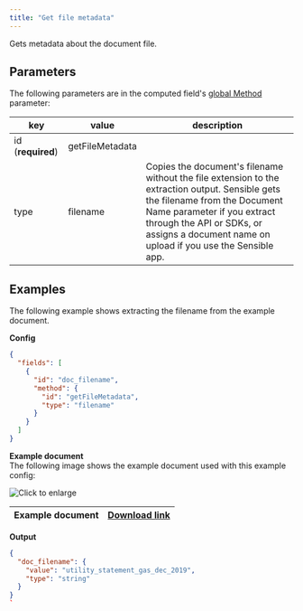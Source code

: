 ```yaml
---
title: "Get file metadata"
---
```


Gets metadata about the document file.

## Parameters

The following parameters are in the computed field's [global Method](/senseml-reference/computed-field-methods/index-computed-field-methods#parameters) parameter: 

| key               | value           | description                                                                                                                                                                                                                                               |
| ----------------- | --------------- | --------------------------------------------------------------------------------------------------------------------------------------------------------------------------------------------------------------------------------------------------------- |
| id (**required**) | getFileMetadata |                                                                                                                                                                                                                                                           |
| type              | filename        | Copies the document's filename without the file extension to the extraction output. Sensible gets the filename from the Document Name parameter if you extract through the API or SDKs, or assigns a document name on upload if you use the Sensible app. |

## Examples

The following example shows extracting the filename from the example document.

**Config**

```JSON JSON 
{
  "fields": [
    {
      "id": "doc_filename",
      "method": {
        "id": "getFileMetadata",
        "type": "filename"
      }
    }
  ]
}
```
**Example document**  
The following image shows the example document used with this example config:

![Click to enlarge](/images/get_file_metadata.png)

| Example document | [Download link](https://raw.githubusercontent.com/sensible-hq/sensible-docs/main/readme-sync/assets/v0/pdfs/utility%5Fstatement%5Fgas%5Fdec%5F2019.pdf) |
| ---------------- | ------------------------------------------------------------------------------------------------------------------------------------------------------- |

**Output**

```JSON JSON 
{
  "doc_filename": {
    "value": "utility_statement_gas_dec_2019",
    "type": "string"
  }
}
`